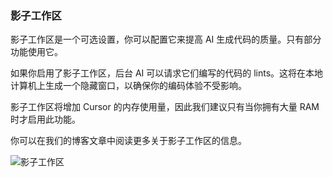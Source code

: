 ### 影子工作区

影子工作区是一个可选设置，你可以配置它来提高 AI 生成代码的质量。只有部分功能使用它。

如果你启用了影子工作区，后台 AI 可以请求它们编写的代码的 lints。这将在本地计算机上生成一个隐藏窗口，以确保你的编码体验不受影响。

影子工作区将增加 Cursor 的内存使用量，因此我们建议只有当你拥有大量 RAM 时才启用此功能。

你可以在我们的博客文章中阅读更多关于影子工作区的信息。

![影子工作区](https://mintlify.s3-us-west-1.amazonaws.com/cursor/images/advanced/shadow-workspace.png)